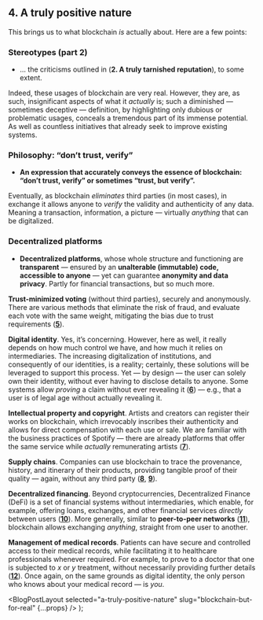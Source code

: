 
## 4. A truly positive nature

This brings us to what blockchain _is_ actually about. Here are a few points:

### Stereotypes (part 2)

- … the criticisms outlined in (**2. A truly tarnished reputation**), to some extent.

Indeed, these usages of blockchain are very real. However, they are, as such, insignificant aspects of what it _actually_ is; such a diminished — sometimes deceptive — definition, by highlighting only dubious or problematic usages, conceals a tremendous part of its immense potential. As well as countless initiatives that already seek to improve existing systems.

### Philosophy: “don’t trust, verify”

- **An expression that accurately conveys the essence of blockchain: “don’t trust, verify” or sometimes “trust, but verify”.**

Eventually, as blockchain _eliminates_ third parties (in most cases), in exchange it allows anyone to _verify_ the validity and authenticity of any data. Meaning a transaction, information, a picture — virtually _anything_ that can be digitalized.

### Decentralized platforms

- **Decentralized platforms**, whose whole structure and functioning are **transparent** — ensured by an **unalterable (immutable) code, accessible to anyone** — yet can guarantee **anonymity and data privacy**. Partly for financial transactions, but so much more.

**Trust-minimized voting** (without third parties), securely and anonymously. There are various methods that eliminate the risk of fraud, and evaluate each vote with the same weight, mitigating the bias due to trust requirements ([**5**](https://medium.com/@0xpolarzero/decentralized-systems-end-the-cycle-of-indifference-8c19d7167778)).

**Digital identity**. Yes, it’s concerning. However, here as well, it really depends on how much control we have, and how much it relies on intermediaries. The increasing digitalization of institutions, and consequently of our identities, is a reality; certainly, these solutions will be leveraged to support this process. Yet — by design — the user can solely own their identity, without ever having to disclose details to anyone. Some systems allow _proving_ a claim without ever revealing it ([**6**](https://medium.com/@0xpolarzero/decentralized-systems-end-the-cycle-of-indifference-8c19d7167778#fe44)) — e.g., that a user is of legal age without actually revealing it.

**Intellectual property and copyright**. Artists and creators can register their works on blockchain, which irrevocably inscribes their authenticity and allows for direct compensation with each use or sale. We are familiar with the business practices of Spotify — there are already platforms that offer the same service while _actually_ remunerating artists ([**7**](https://decrypt.co/resources/what-is-audius-the-decentralized-music-sharing-and-streaming-service)).

**Supply chains**. Companies can use blockchain to trace the provenance, history, and itinerary of their products, providing tangible proof of their quality — again, without any third party ([**8**](https://www.ibm.com/blockchain-supply-chain), [**9**](https://geekflare.com/blockchain-in-supply-chain/)).

**Decentralized financing**. Beyond cryptocurrencies, Decentralized Finance (DeFi) is a set of financial systems without intermediaries, which enable, for example, offering loans, exchanges, and other financial services _directly_ between users ([**10**](https://geekflare.com/decentralized-exchanges/)). More generally, similar to **peer-to-peer networks** ([**11**](https://www.geeksforgeeks.org/what-is-p2p-peer-to-peer-process/)), blockchain allows exchanging _anything_, straight from one user to another.

**Management of medical records**. Patients can have secure and controlled access to their medical records, while facilitating it to healthcare professionals whenever required. For example, to prove to a doctor that one is subjected to _x_ or _y_ treatment, without necessarily providing further details ([**12**](https://medium.com/@lukabartenev/transforming-healthcare-with-zero-knowledge-cryptography-a-new-paradigm-for-data-security-55d54ea9b790)). Once again, on the same grounds as digital identity, the only person who knows about your medical record — is _you_.

  <BlogPostLayout selected="a-truly-positive-nature" slug="blockchain-but-for-real" {...props} />
);
